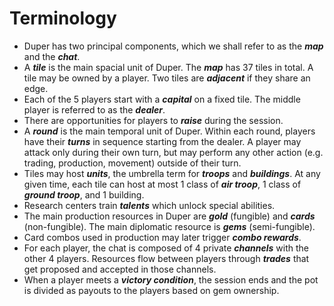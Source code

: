 # Terminology

- Duper has two principal components, which we shall refer to as the **_map_** and the **_chat_**.
- A **_tile_** is the main spacial unit of Duper. The **_map_** has 37 tiles in total. A tile may be owned by a player. Two tiles are **_adjacent_** if they share an edge.
- Each of the 5 players start with a **_capital_** on a fixed tile. The middle player is referred to as the **_dealer_**.
- There are opportunities for players to **_raise_** during the session.
- A **_round_** is the main temporal unit of Duper. Within each round, players have their **_turns_** in sequence starting from the dealer. A player may attack only during their own turn, but may perform any other action (e.g. trading, production, movement) outside of their turn.
- Tiles may host **_units_**, the umbrella term for **_troops_** and **_buildings_**. At any given time, each tile can host at most 1 class of **_air troop_**, 1 class of **_ground troop_**, and 1 building.
- Research centers train **_talents_** which unlock special abilities.
- The main production resources in Duper are **_gold_** (fungible) and **_cards_** (non-fungible). The main diplomatic resource is **_gems_** (semi-fungible).
- Card combos used in production may later trigger **_combo rewards_**.
- For each player, the chat is composed of 4 private **_channels_** with the other 4 players. Resources flow between players through **_trades_** that get proposed and accepted in those channels.
- When a player meets a **_victory condition_**, the session ends and the pot is divided as payouts to the players based on gem ownership.

